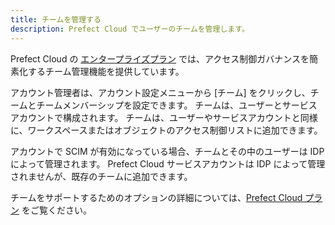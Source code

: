 ```yaml
---
title: チームを管理する
description: Prefect Cloud でユーザーのチームを管理します。
---
```


Prefect Cloud の [エンタープライズプラン](https://www.prefect.io/pricing) では、アクセス制御ガバナンスを簡素化するチーム管理機能を提供しています。

アカウント管理者は、アカウント設定メニューから [チーム] をクリックし、チームとチームメンバーシップを設定できます。
チームは、ユーザーとサービスアカウントで構成されます。
チームは、ユーザーやサービスアカウントと同様に、ワークスペースまたはオブジェクトのアクセス制御リストに追加できます。

アカウントで SCIM が有効になっている場合、チームとその中のユーザーは IDP によって管理されます。
Prefect Cloud サービスアカウントは IDP によって管理されませんが、既存のチームに追加できます。

チームをサポートするためのオプションの詳細については、[Prefect Cloud プラン](https://www.prefect.io/pricing) をご覧ください。
